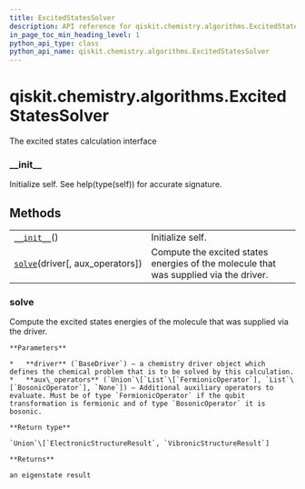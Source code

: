 ```yaml
---
title: ExcitedStatesSolver
description: API reference for qiskit.chemistry.algorithms.ExcitedStatesSolver
in_page_toc_min_heading_level: 1
python_api_type: class
python_api_name: qiskit.chemistry.algorithms.ExcitedStatesSolver
---
```


# qiskit.chemistry.algorithms.ExcitedStatesSolver

<Class id="qiskit.chemistry.algorithms.ExcitedStatesSolver" isDedicatedPage={true} github="https://github.com/qiskit-community/qiskit-aqua/tree/stable/0.9/qiskit/chemistry/algorithms/excited_states_solvers/excited_states_solver.py" signature="ExcitedStatesSolver">
  The excited states calculation interface

  ### \_\_init\_\_

  <Function id="qiskit.chemistry.algorithms.ExcitedStatesSolver.__init__" signature="__init__()">
    Initialize self. See help(type(self)) for accurate signature.
  </Function>

  ## Methods

  |                                                                                                                                                      |                                                                                       |
  | ---------------------------------------------------------------------------------------------------------------------------------------------------- | ------------------------------------------------------------------------------------- |
  | [`__init__`](#qiskit.chemistry.algorithms.ExcitedStatesSolver.__init__ "qiskit.chemistry.algorithms.ExcitedStatesSolver.__init__")()                 | Initialize self.                                                                      |
  | [`solve`](#qiskit.chemistry.algorithms.ExcitedStatesSolver.solve "qiskit.chemistry.algorithms.ExcitedStatesSolver.solve")(driver\[, aux\_operators]) | Compute the excited states energies of the molecule that was supplied via the driver. |

  ### solve

  <Function id="qiskit.chemistry.algorithms.ExcitedStatesSolver.solve" signature="abstract solve(driver, aux_operators=None)">
    Compute the excited states energies of the molecule that was supplied via the driver.

    **Parameters**

    *   **driver** (`BaseDriver`) – a chemistry driver object which defines the chemical problem that is to be solved by this calculation.
    *   **aux\_operators** (`Union`\[`List`\[`FermionicOperator`], `List`\[`BosonicOperator`], `None`]) – Additional auxiliary operators to evaluate. Must be of type `FermionicOperator` if the qubit transformation is fermionic and of type `BosonicOperator` it is bosonic.

    **Return type**

    `Union`\[`ElectronicStructureResult`, `VibronicStructureResult`]

    **Returns**

    an eigenstate result
  </Function>
</Class>

